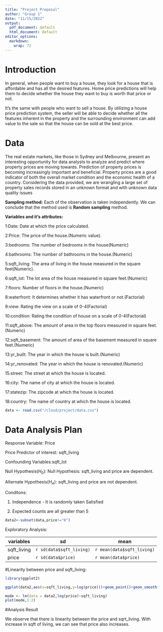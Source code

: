 ```yaml
---
title: "Project Proposal"
author: "Group 1"
date: "11/15/2022"
output:
  pdf_document: default
  html_document: default
editor_options:
  markdown:
    wrap: 72
---
```


# Introduction

In general, when people want to buy a house, they look for a house that
is affordable and has all the desired features. Home price predictions
will help them to decide whether the house they want to buy is worth
that price or not.

It's the same with people who want to sell a house. By utilizing a house
price prediction system, the seller will be able to decide whether all
the features inherent in the property and the surrounding environment
can add value to the sale so that the house can be sold at the best
price.

# Data

The real estate markets, like those in Sydney and Melbourne, present an
interesting opportunity for data analysts to analyze and predict where
property prices are moving towards. Prediction of property prices is
becoming increasingly important and beneficial. Property prices are a
good indicator of both the overall market condition and the economic
health of a country. Considering the data provided, we are wrangling a
large set of property sales records stored in an unknown format and with
unknown data quality issues

**Sampling method:** Each of the observation is taken independently. We
can conclude that the method used is **Random sampling** method.

**Variables and it's attributes:**

1:Date: Date at which the price calculated.

2:Price: The price of the house.(Numeric value).

3:bedrooms: The number of bedrooms in the house(Numeric)

4:bathrooms: The number of bathrooms in the house.(Numeric)

5:sqft_living: The area of living in the house measured in the square
feet(Numeric).

6:sqft_lot: The lot area of the house measured in square feet.(Numeric)

7:floors: Number of floors in the house.(Numeric)

8:waterfront: It determines whether it has waterfront or not.(Factorial)

9:view: Rating the view on a scale of 0-4(Factorial)

10:condition: Rating the condition of house on a scale of 0-4(Factorial)

11:sqft_above: The amount of area in the top floors measured in square
feet.(Numeric)

12:sqft_basement: The amount of area of the basement measured in square
feet.(Numeric)

13:yr_built: The year in which the house is built.(Numeric)

14:yr_renovated: The year in which the house is renovated.(Numeric)

15:street: The street at which the house is located.

16:city: The name of city at which the house is located.

17:statezip: The zipcode at which the house is located.

18:country: The name of country at which the house is located.

```r
data <- read.csv("/cloud/project/data.csv")
```

# Data Analysis Plan

Response Variable: Price

Price Predictor of interest: sqft_living

Confounding Variables:sqft_lot

Null Hypothesis($H_0$): Null Hypothesis: sqft_living and price are
dependent.

Alternate Hypothesis($H_A$): sqft_living and price are not dependent.

Conditons:

1.  Independence - It is randomly taken Satisfied

2.  Expected counts are all greater than 5

```r
data2<-subset(data,price!="0")
```

Exploratory Analysis:

| variables   | sd                       | mean                       |
|-------------|--------------------------|----------------------------|
| sqft_living | `r sd(data$sqft_living)` | `r mean(data$sqft_living)` |
| price       | `r sd(data$price)`       | `r mean(data$price)`       |

#Linearity between price and sqft_living:

```r
library(ggplot2)

ggplot(data2,aes(x=sqft_living,y=log(price)))+geom_point()+geom_smooth(method = lm)

```

```r
mode <- lm(data = data2,log(price)~sqft_living)
plot(mode,1:2)
```

#Analysis Result

We observe that there is linearity between the price and sqrt_living.
With increase in sqft of living, we can see that price also increases.
